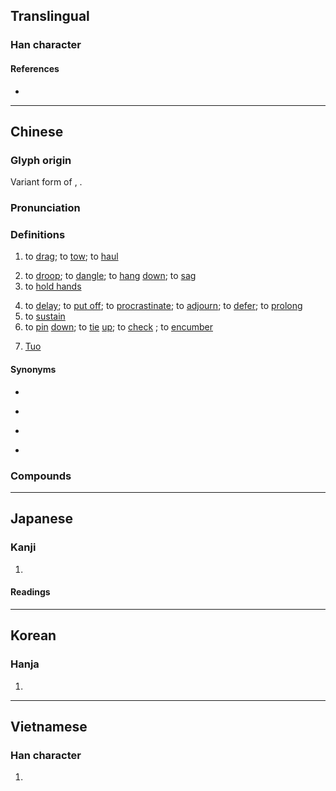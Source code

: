 {{also|拕}}
{{character info}}
==Translingual==

===Han character===
{{Han char|rn=64|rad=手|as=05|sn=8|four=58012|canj=QOPD|ids=⿰扌㐌}}

====References====
* {{Han ref|kx=0426.030|dkj=11961|dj=0774.050|hdz=31853.080|uh=62D6|ud=25302|bh=A9EC|bd=43500}}

----

==Chinese==
{{zh-forms}}

===Glyph origin===
{{Han etym}}
Variant form of {{l|zh|拕}}, {{Han compound|手|它|ls=psc|c1=s|c2=p|nocap=1}}.

===Pronunciation===
{{zh-pron
|m=tuō
|ma=Zh-tuo.ogg
|dg=то1
|c=to1
|h=pfs=thô
|j=te1
|md=
|mn=ml:tho/qz:tho͘/thoa
|mn_note=tho/tho͘ - literary; thoa - vernacular
|mn-t=tua1
|w=1tha,1thu
|mc=y
|oc=y
|cat=v
}}

===Definitions===
{{zh-hanzi}}

# to [[drag]]; to [[tow]]; to [[haul]]
#: {{zh-x|拖車|'''tow''' truck}}
#: {{zh-x|強 拖|to forcefully '''drag'''}}
# to [[droop]]; to [[dangle]]; to [[hang]] [[down]]; to [[sag]]
# to [[hold hands]]
#: {{zh-x|手 拖 手|hand holding hand}}
# to [[delay]]; to [[put off]]; to [[procrastinate]]; to [[adjourn]]; to [[defer]]; to [[prolong]]
# to [[sustain]] {{gl|a sound}}
# to [[pin]] [[down]]; to [[tie]] [[up]]; to [[check]] {{gl|e.g. the enemy forces}}; to [[encumber]]
# {{surname|zh|dot=:}} [[Tuo]]

====Synonyms====
* {{s|to drag}}
{{zh-syn-saurus|拖曳}}
* {{s|to droop}}
{{zh-syn-saurus|下垂}}
* {{s|to delay}}
{{zh-syn-saurus|拖延}}
* {{s|to pin down}} {{zh-l|牽制}}

===Compounds===
{{zh-der|一窩一拖|兜拖|帶水拖泥|七拖八欠|拖吊|拖拖棲棲|拖鎗拽棒|拖累|拖漢精|拖船|拖吊車|毛裡拖氈|拖曳|拖男挾女|拽象拖犀|拖下水|拖男挈女|拖拉|拖拉機|拖駁|拖天掃地|拖麻拽布|拖地錦|磨拖|拖扯|拖網|拖地膽|拖逗|拖垮|拖後腿|拖狗皮|拖帶|懷金拖紫|拖步|拖掛|拖牢洞|拖曳傘|拖拖拉拉|拖紫垂青|橫拖倒拽|拖班|拖車|拖輪|拖刀計|拖兒帶女|拖空子|拖把|拖腔|拖拽|拖男帶女|拖磨|拖泥帶水|拖欠|拖沓|生拖死拽|珥金拖紫|拖鞋|沓拖|拖曳機|拖尾巴|拖油瓶|拖枝馬遠|拖地|手拖|拍拖|拖人落水|氈上拖毛|歹戲拖棚|拖鉤|拽布拖麻|拖翻|拖床|推拖|拖延|連拖帶拽|腰金拖紫|紆青拖紫|連拖帶拉}}

{{zh-cat|Elementary}}

----

==Japanese==

===Kanji===
{{ja-kanji|grade=|rs=手05}}

# {{rfdef|ja|sort=手05}}

====Readings====
{{ja-readings
|on=た, だ, い
|kun=ひ-く
}}

----

==Korean==

===Hanja===
{{ko-hanja|[[끌다|끌]]|타}}

# {{hanja form of|타|to [[drag]]}}

----

==Vietnamese==

===Han character===
{{vi-readings|reading=đà, đớ, đợ, đỡ, tha|rs=手05}}

# {{rfdef|vi|sort=手05}}